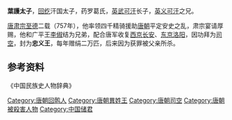 '''葉護太子'''，[[回纥|回纥]]汗国太子，药罗葛氏，[[英武可汗|英武可汗]]长子，[[牟羽可汗|英义可汗]]之兄。

[[唐肃宗|唐肃宗]][[至德_(唐朝)|至德]]二载（757年），他率领四千精骑援助[[唐朝|唐朝]]平定安史之乱，肃宗宴请厚赐，他和广平王[[唐代宗|李俶]]结为兄弟，配合唐军收复[[西京|西京]][[长安|长安]]、[[东京|东京]][[洛阳|洛阳]]，因功拜为[[司空|司空]]，封为'''忠义王'''，每年赠绢二万匹，后来因为获罪被父亲所杀。
==参考资料==
《中国民族史人物辞典》

[[Category:唐朝回鹘人|Category:唐朝回鹘人]]
[[Category:唐朝異姓王|Category:唐朝異姓王]]
[[Category:唐朝司空|Category:唐朝司空]]
[[Category:唐朝被殺害人物|Category:唐朝被殺害人物]]
[[Category:中国储君|Category:中国储君]]